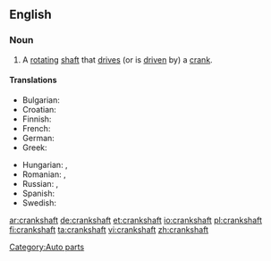 ==English==

===Noun===
{{en-noun}}

# A [[rotating]] [[shaft]] that [[drive]]s (or is [[driven]] by) a [[crank]].

====Translations====
{{trans-top|a rotating shaft that drives a crank}}
* Bulgarian: {{t|bg|колянов вал|m}}
* Croatian: {{t|hr|koljeničasta osovina|f}}
* Finnish: {{t+|fi|kampiakseli}}
* French: {{t+|fr|vilebrequin}}
* German: {{t-|de|Kurbelwelle|f}}
* Greek: {{t+|el|στροφαλοφόρος άξονας|m|tr=strofalofóros áxonas}}
{{trans-mid}}
* Hungarian: {{t|hu|főtengely}}, {{t|hu|forgattyústengely}}
* Romanian: {{t|ro|arbore cotit|m}},  {{t|ro|vilbrochen|n}}
* Russian: {{t+|ru|коленчатый вал|m|tr=kolénčatyj val}}, {{t+|ru|коленвал|m|tr=kolenvál}}
* Spanish: {{t-|es|cigüeñal}}
* Swedish: {{t-|sv|vevaxel|c}}
{{trans-bottom}}

[[Category:Auto parts]]
[[ar:crankshaft]]
[[de:crankshaft]]
[[et:crankshaft]]
[[io:crankshaft]]
[[pl:crankshaft]]
[[fi:crankshaft]]
[[ta:crankshaft]]
[[vi:crankshaft]]
[[zh:crankshaft]]